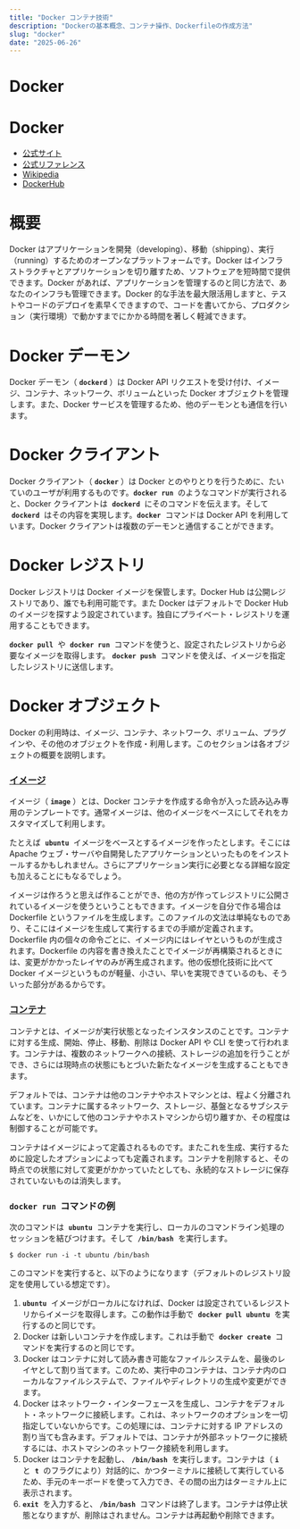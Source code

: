 ```yaml
---
title: "Docker コンテナ技術"
description: "Dockerの基本概念、コンテナ操作、Dockerfileの作成方法"
slug: "docker"
date: "2025-06-26"
---
```


# Docker

# Docker

- [公式サイト](https://www.docker.com/)
- [公式リファレンス](https://docs.docker.com/)
- [Wikipedia](https://ja.wikipedia.org/wiki/Docker)
- [DockerHub](https://hub.docker.com/)

# **概要**

Docker はアプリケーションを開発（developing）、移動（shipping）、実行（running）するためのオープンなプラットフォームです。Docker はインフラストラクチャとアプリケーションを切り離すため、ソフトウェアを短時間で提供できます。Docker があれば、アプリケーションを管理するのと同じ方法で、あなたのインフラも管理できます。Docker 的な手法を最大限活用しますと、テストやコードのデプロイを素早くできますので、コードを書いてから、プロダクション（実行環境）で動かすまでにかかる時間を著しく軽減できます。

# **Docker デーモン**

Docker デーモン（ **`dockerd`** ）は Docker API リクエストを受け付け、イメージ、コンテナ、ネットワーク、ボリュームといった Docker オブジェクトを管理します。また、Docker サービスを管理するため、他のデーモンとも通信を行います。

# **Docker クライアント**

Docker クライアント（ **`docker`** ）は Docker とのやりとりを行うために、たいていのユーザが利用するものです。**`docker run`**  のようなコマンドが実行されると、Docker クライアントは  **`dockerd`**  にそのコマンドを伝えます。そして  **`dockerd`**  はその内容を実現します。**`docker`**  コマンドは Docker API を利用しています。Docker クライアントは複数のデーモンと通信することができます。

# **Docker レジストリ**

Docker レジストリは Docker イメージを保管します。Docker Hub は公開レジストリであり、誰でも利用可能です。また Docker はデフォルトで Docker Hub のイメージを探すよう設定されています。独自にプライベート・レジストリを運用することもできます。

**`docker pull`**  や  **`docker run`**  コマンドを使うと、設定されたレジストリから必要なイメージを取得します。 **`docker push`**  コマンドを使えば、イメージを指定したレジストリに送信します。

# **Docker オブジェクト**

Docker の利用時は、イメージ、コンテナ、ネットワーク、ボリューム、プラグインや、その他のオブジェクトを作成・利用します。このセクションは各オブジェクトの概要を説明します。

### [**イメージ**](https://docs.docker.jp/get-started/overview.html#id30)

イメージ（ **`image`** ）とは、Docker コンテナを作成する命令が入った読み込み専用のテンプレートです。通常イメージは、他のイメージをベースにしてそれをカスタマイズして利用します。

たとえば  **`ubuntu`**  イメージをベースとするイメージを作ったとします。そこには Apache ウェブ・サーバや自開発したアプリケーションといったものをインストールするかもしれません。さらにアプリケーション実行に必要となる詳細な設定も加えることにもなるでしょう。

イメージは作ろうと思えば作ることができ、他の方が作ってレジストリに公開されているイメージを使うということもできます。イメージを自分で作る場合は Dockerfile というファイルを生成します。このファイルの文法は単純なものであり、そこにはイメージを生成して実行するまでの手順が定義されます。Dockerfile 内の個々の命令ごとに、イメージ内にはレイヤというものが生成されます。Dockerfile の内容を書き換えたことでイメージが再構築されるときには、変更がかかったレイヤのみが再生成されます。他の仮想化技術に比べて Docker イメージというものが軽量、小さい、早いを実現できているのも、そういった部分があるからです。

### [**コンテナ**](https://docs.docker.jp/get-started/overview.html#id31)

コンテナとは、イメージが実行状態となったインスタンスのことです。コンテナに対する生成、開始、停止、移動、削除は Docker API や CLI を使って行われます。コンテナは、複数のネットワークへの接続、ストレージの追加を行うことができ、さらには現時点の状態にもとづいた新たなイメージを生成することもできます。

デフォルトでは、コンテナは他のコンテナやホストマシンとは、程よく分離されています。コンテナに属するネットワーク、ストレージ、基盤となるサブシステムなどを、いかにして他のコンテナやホストマシンから切り離すか、その程度は制御することが可能です。

コンテナはイメージによって定義されるものです。またこれを生成、実行するために設定したオプションによっても定義されます。コンテナを削除すると、その時点での状態に対して変更がかかっていたとしても、永続的なストレージに保存されていないものは消失します。

### **`docker run`  コマンドの例**

次のコマンドは  **`ubuntu`**  コンテナを実行し、ローカルのコマンドライン処理のセッションを結びつけます。そして  **`/bin/bash`**  を実行します。

`$ docker run -i -t ubuntu /bin/bash`

このコマンドを実行すると、以下のようになります（デフォルトのレジストリ設定を使用している想定です）。

1. **`ubuntu`**  イメージがローカルになければ、Docker は設定されているレジストリからイメージを取得します。この動作は手動で  **`docker pull ubuntu`**  を実行するのと同じです。
2. Docker は新しいコンテナを作成します。これは手動で  **`docker create`**  コマンドを実行するのと同じです。
3. Docker はコンテナに対して読み書き可能なファイルシステムを、最後のレイヤとして割り当てます。このため、実行中のコンテナは、コンテナ内のローカルなファイルシステムで、ファイルやディレクトリの生成や変更ができます。
4. Docker はネットワーク・インターフェースを生成し、コンテナをデフォルト・ネットワークに接続します。これは、ネットワークのオプションを一切指定していないからです。この処理には、コンテナに対する IP アドレスの割り当ても含みます。デフォルトでは、コンテナが外部ネットワークに接続するには、ホストマシンのネットワーク接続を利用します。
5. Docker はコンテナを起動し、 **`/bin/bash`**  を実行します。コンテナは（ **`i`**  と  **`t`**  のフラグにより）対話的に、かつターミナルに接続して実行しているため、手元のキーボードを使って入力でき、その間の出力はターミナル上に表示されます。
6. **`exit`**  を入力すると、 **`/bin/bash`**  コマンドは終了します。コンテナは停止状態となりますが、削除はされません。コンテナは再起動や削除できます。
